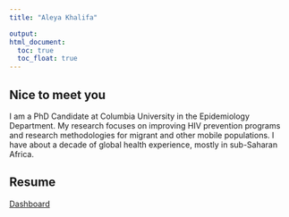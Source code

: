 ```yaml
---
title: "Aleya Khalifa"

output: 
html_document:
  toc: true
  toc_float: true
---
```


## Nice to meet you

I am a PhD Candidate at Columbia University in the Epidemiology Department. My research focuses on improving HIV prevention programs and research methodologies for migrant and other mobile populations. I have about a decade of global health experience, mostly in sub-Saharan Africa.

## Resume




[Dashboard](dashboard.html)